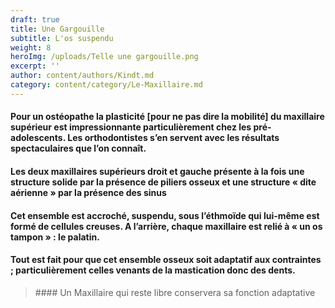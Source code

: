 ```yaml
---
draft: true
title: Une Gargouille
subtitle: L'os suspendu
weight: 8
heroImg: /uploads/Telle une gargouille.png
excerpt: ''
author: content/authors/Kindt.md
category: content/category/Le-Maxillaire.md
---
```


#### Pour un ostéopathe la plasticité \[pour&#xA;ne pas dire la mobilité] du maxillaire supérieur est impressionnante&#xA;particulièrement chez les pré-adolescents. Les orthodontistes s’en servent avec&#xA;les résultats spectaculaires que l’on connaît.

<Space height={20} />

#### Les&#xA;deux maxillaires supérieurs droit et gauche présente à la fois une structure&#xA;solide par la présence de piliers osseux et une structure « dite aérienne »&#xA;par la présence des sinus

<Space height={20} />

#### Cet ensemble est accroché, suspendu,&#xA;sous l’éthmoïde qui lui-même est formé de cellules creuses. A l’arrière, chaque&#xA;maxillaire est relié à « un os tampon » : le palatin.

<Space height={20} />

#### Tout est fait pour que cet ensemble&#xA;osseux soit adaptatif aux contraintes ; particulièrement celles venants de la&#xA;mastication donc des dents.

<Space height={40} />

<BlockQuote position="center">
  #### Un Maxillaire qui reste libre conservera sa fonction adaptative
</BlockQuote>

####
